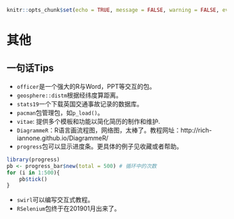 ```r
knitr::opts_chunk$set(echo = TRUE, message = FALSE, warning = FALSE, eval = FALSE)
```
# 其他
## 一句话Tips
- `officer`是一个强大的R与Word，PPT等交互的包。
- `geosphere::distm`根据经纬度算距离。
- `stats19`一个下载英国交通事故记录的数据库。
- `pacman`包管理包，如`p_load()`。
- `vitae`: 提供多个模板和功能以简化简历的制作和维护.
- `DiagrammeR`：R语言画流程图，网络图，太棒了。教程网址：http://rich-iannone.github.io/DiagrammeR/
- `progress`包可以显示进度条。更具体的例子见收藏或者帮助。
```r
library(progress)
pb <- progress_bar$new(total = 500) # 循环中的次数
for (i in 1:500){
    pb$tick()
}
```

- `swirl`可以编写交互式教程。
- `RSelenium`包终于在201901月出来了。
